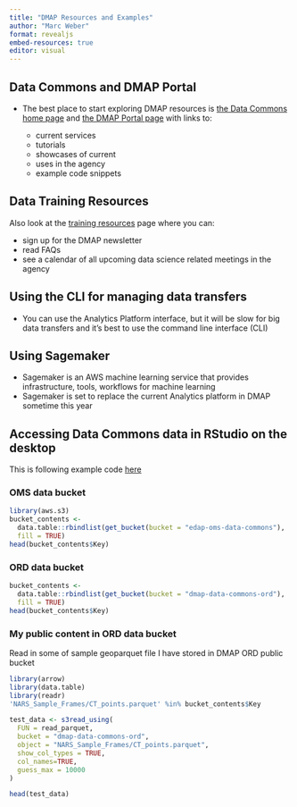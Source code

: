```yaml
---
title: "DMAP Resources and Examples"
author: "Marc Weber"
format: revealjs
embed-resources: true
editor: visual
---
```


## Data Commons and DMAP Portal

- The best place to start exploring DMAP resources is [the Data Commons home page](https://work.epa.gov/data-science/data-commons) and [the DMAP Portal page](https://work.epa.gov/data-science/dmap-portal) with links to:
    
  - current services
  - tutorials
  - showcases of current
  - uses in the agency
  - example code snippets

## Data Training Resources

Also look at the [training resources](https://work.epa.gov/data-science/dmap-training-resources) page where you can:

  - sign up for the DMAP newsletter
  - read FAQs
  - see a calendar of all upcoming data science related meetings in the agency

## Using the CLI for managing data transfers

  - You can use the Analytics Platform interface, but it will be slow for big data transfers and it's best to use the command line interface (CLI)
  
## Using Sagemaker

  - Sagemaker is an AWS machine learning service that provides infrastructure, tools, workflows for machine learning
  - Sagemaker is set to replace the current Analytics platform in DMAP sometime this year
  
## Accessing Data Commons data in RStudio on the desktop
This is following example code [here](https://work.epa.gov/data-science/data-commons)

### OMS data bucket
```r
library(aws.s3)
bucket_contents <-
  data.table::rbindlist(get_bucket(bucket = "edap-oms-data-commons"),
  fill = TRUE)
head(bucket_contents$Key)
```

### ORD data bucket
```r
bucket_contents <-
  data.table::rbindlist(get_bucket(bucket = "dmap-data-commons-ord"),
  fill = TRUE)
head(bucket_contents$Key)
```

### My public content in ORD data bucket
Read in some of sample geoparquet file I have stored in DMAP ORD public bucket
```r
library(arrow)
library(data.table)
library(readr)
'NARS_Sample_Frames/CT_points.parquet' %in% bucket_contents$Key

test_data <- s3read_using(
  FUN = read_parquet,
  bucket = "dmap-data-commons-ord",
  object = "NARS_Sample_Frames/CT_points.parquet",
  show_col_types = TRUE,
  col_names=TRUE,
  guess_max = 10000
)

head(test_data)
```

